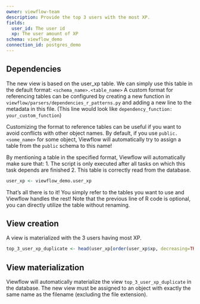 ```yaml
---
owner: viewflow-team
description: Provide the top 3 users with the most XP.
fields:
  user_id: The user id
  xp: The user amount of XP
schema: viewflow_demo
connection_id: postgres_demo
---
```


## Dependencies
The new view is based on the user_xp table. We can simply use this table in the default format: `<schema_name>.<table_name>`
A custom format for referencing tables can be configured by creating a new function in
`viewflow/parsers/dependencies_r_patterns.py` and adding a new line to the metadata in this file.
(This line would look like `dependency_function: your_custom_function`)

Customizing the format to reference tables can be useful if you want to avoid conflicts with other object names.
By default, if you use `public.<some_name>` for some object, Viewflow will automatically try to assign a table from the `public` schema to this name!

By mentioning a table in the specified format, Viewflow will automatically make sure that:
1. The script is only executed after all tasks on which this task depends are finished
2. This table is correctly read from the database.

```r
user_xp <- viewflow_demo.user_xp
```

That's all there is to it! You simply refer to the tables you want to use and Viewflow handles the rest!
Note that the previous line of R code is optional, you can directly utilize the table without renaming.


## View creation
A view is materialized with the 3 users having most XP.

```r
top_3_user_xp_duplicate <- head(user_xp[order(user_xp$xp, decreasing=TRUE),], n = 3)
```


## View materialization
Viewflow will automatically materialize the view `top_3_user_xp_duplicate` in the database.
The new view must be assigned to an object with exactly the same name as the filename (excluding the file extension).
